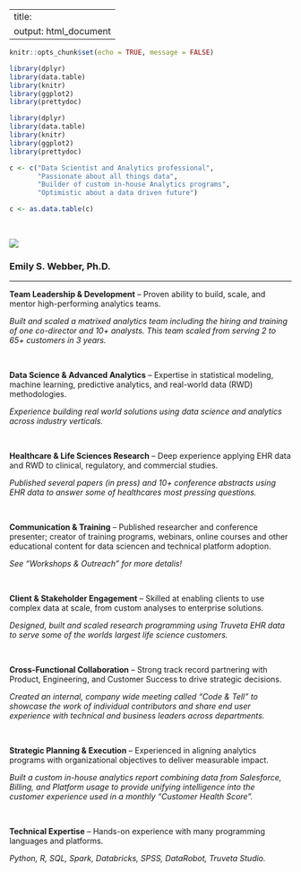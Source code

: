 
---
title: 
output: html_document
---

```r
knitr::opts_chunk$set(echo = TRUE, message = FALSE)
```

```r
library(dplyr)
library(data.table)
library(knitr)
library(ggplot2)
library(prettydoc)

library(dplyr)
library(data.table)
library(knitr)
library(ggplot2)
library(prettydoc)

c <- c("Data Scientist and Analytics professional", 
       "Passionate about all things data", 
       "Builder of custom in-house Analytics programs", 
       "Optimistic about a data driven future") 

c <- as.data.table(c)


```

&nbsp;


<img src="/Users/emilywebber/Documents/website_2025/Website/interview.png" style="display: inline-block; margin: 0" />

### Emily S. Webber, Ph.D.


---

**Team Leadership & Development** – Proven ability to build, scale, and mentor high-performing analytics teams.

*Built and scaled a matrixed analytics team including the hiring and training of one co-director and 10+ analysts.  This team scaled from serving 2 to 65+ customers in 3 years.*

&nbsp;

**Data Science & Advanced Analytics** – Expertise in statistical modeling, machine learning, predictive analytics, and real-world data (RWD) methodologies.

*Experience building real world solutions using data science and analytics across industry verticals.* 

&nbsp;

**Healthcare & Life Sciences Research** – Deep experience applying EHR data and RWD to clinical, regulatory, and commercial studies.

*Published several papers (in press) and 10+ conference abstracts using EHR data to answer some of healthcares most pressing questions.* 

&nbsp;

**Communication & Training** – Published researcher and conference presenter; creator of training programs, webinars, online courses and other educational content for data sciencen and technical platform adoption.

*See "Workshops & Outreach" for more detalis!*

&nbsp;

**Client & Stakeholder Engagement** – Skilled at enabling clients to use complex data at scale, from custom analyses to enterprise solutions.

*Designed, built and scaled research programming using Truveta EHR data to serve some of the worlds largest life science customers.*

&nbsp;

**Cross-Functional Collaboration** – Strong track record partnering with Product, Engineering, and Customer Success to drive strategic decisions.

*Created an internal, company wide meeting called "Code & Tell" to showcase the work of individual contributors and share end user experience with technical and business leaders across departments.*

&nbsp;

**Strategic Planning & Execution** – Experienced in aligning analytics programs with organizational objectives to deliver measurable impact.

*Built a custom in-house analytics report combining data from Salesforce, Billing, and Platform usage to provide unifying intelligence into the customer experience used in a monthly "Customer Health Score".* 


&nbsp;

**Technical Expertise** – Hands-on experience with many programming languages and platforms. 

*Python, R, SQL, Spark, Databricks, SPSS, DataRobot, Truveta Studio.*





  


<link rel="stylesheet" href="style.css" type="text/css" />
<script>
  (function(i,s,o,g,r,a,m){i['GoogleAnalyticsObject']=r;i[r]=i[r]||function(){
  (i[r].q=i[r].q||[]).push(arguments)},i[r].l=1*new Date();a=s.createElement(o),
  m=s.getElementsByTagName(o)[0];a.async=1;a.src=g;m.parentNode.insertBefore(a,m)
  })(window,document,'script','https://www.google-analytics.com/analytics.js','ga');

  ga('create', 'UA-91308049-1', 'auto');
  ga('send', 'pageview');

</script>



<!-- Go to www.addthis.com/dashboard to customize your tools --> <script type="text/javascript" src="//s7.addthis.com/js/300/addthis_widget.js#pubid=ra-589036a8549be1ce"></script>

  

  
  
  
  